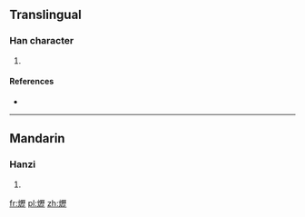 ==Translingual==

===Han character===
{{Han char|rn=86|rad=火|as=16|sn=20|four=|canj=火一竹一 (FMHM)}}

# {{defn|Han|sort=火16}}

====References====
* {{Han ref|kx=0686.300|dkj=19565|dj=1099.160|hdz=32246.230|uh=720F|ud=29199}}

----

==Mandarin==

===Hanzi===
{{cmn-hanzi|pin=[[lì]] ([[li4]]), [[qián]] ([[qian2]]), [[xún]] ([[xun2]])|wg=li<sup>4</sup>, ch'ien<sup>2</sup>, hsün<sup>2</sup>}}

# {{defn|lang=cmn|sort=火16}}

[[fr:爏]]
[[pl:爏]]
[[zh:爏]]